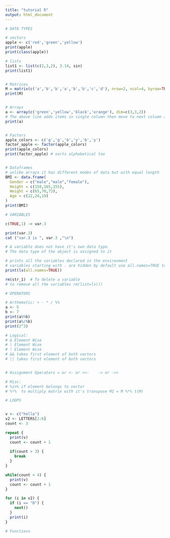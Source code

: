 ```yaml
---
title: "tutorial R"
output: html_document
---
```


```r

# DATA TYPES

# vectors
apple <- c('red','green','yellow')
print(apple)
print(class(apple))

# lists
list1 <- list(c(2,3,2), 3.14, sin)
print(list1)


# Matrices
M = matrix(c('a','b','b','a','b','b','c','d'), nrow=2, ncol=4, byrow=TRUE)
print(M)


# Arrays
a <- array(c('green','yellow','black','orange'), dim=c(3,3,2))
# The above line adds items in single column then move to next column and keep repeating
print(a)


# Factors
apple_colors <- c('g','g','b','y','b','y')
factor_apple <- factor(apple_colors)
print(apple_colors)
print(factor_apple) # sorts alphabetical too


# Dataframes
# unlike arrays it has different modes of data but with equal length
BMI <- data.frame(
  Gender = c("male","male","female"),
  Height = c(158,165,155),
  Weight = c(65,70,73),
  Age = c(22,24,19)
)
print(BMI)
```

```r
# VARIABLES

c(TRUE,1) -> var.3

print(var.3)
cat ("var.3 is ", var.3 ,"\n")

# A variable does not have it's own data type. 
# The data type of the object is assigned to it

# prints all the variables declared in the environment
# variables starting with . are hidden by default use all.names=TRUE to view them
print(ls(all.names=TRUE)) 

rm(str_1)  # To delete a variable
# to remove all the variables rm(list=ls())
```

```r
# OPERATORS

# Arthematic: + - * / %% 
a <- 5
b <- 7
print(a%%b)
print(a%/%b)
print(2^3)

# Logical: 
# & Element Wise
# | Element Wise
# ! Element Wise
# && takes first element of both vectors
# || takes first element of both vectors


# Assignment Operators = or <- or <<-    -> or ->>

# Misc: 
# %in% if element belongs to vector
# %*%  to multiply matrix with it's transpose M1 = M %*% t(M)

```

```r
# LOOPS


v <- c("hello")
v2 <- LETTERS[2:6]
count <- 3

repeat {
  print(v)
  count <- count + 1
  
  if(count > 3) {
    break
  }
}

while(count < 4) {
  print(v)
  count <- count + 1
}

for (i in v2) {
  if (i == "D") {
    next()
  }
  print(i)
}

```

```r

# Functions


```

